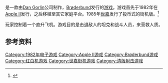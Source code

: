 {{NoteTA
|T=zh-cn:救援直升机; zh-tw:直昇機救難;
| G1=Games
|1=zh-cn:救援直升机; zh-tw:直昇機救難;
}}

{{vgname|-{zh-cn:救援直升机;zh-tw:直昇機救難<ref>{{Cite web |url=https://boneash.oldgame.tw/Apple2/apple2-ac-33.html |title=Apple II - 動作 - 直昇機救難 |access-date=2021-12-12 |archive-date=2021-12-12 |archive-url=https://web.archive.org/web/20211212170044/https://boneash.oldgame.tw/Apple2/apple2-ac-33.html |dead-url=no }}</ref><ref>{{Cite web |url=https://www.facebook.com/RetroGameTime/posts/2261759777399967/ |title=【遊戲歷史上的今天】直升機救難 Choplifter}}</ref>}-|en=Choplifter}}是一款由[[Dan_Gorlin|Dan Gorlin]]公司制作，[[Brøderbund|Brøderbund]]发行的[[游戏|游戏]]。游戏首先于1982年在[[Apple_II|Apple II]]发行，之后移植至其它家庭平台。1985年[[世嘉|世嘉]]发行了投币式的街机版。<ref name="gamefaqs">{{cite web| url = http://www.gamefaqs.com/nes/578300-choplifter/data| title = Release information| publisher = [[GameFAQs|GameFAQs]]| date = | accessdate = 2015-07-24| archive-date = 2015-07-26| archive-url = https://web.archive.org/web/20150726002908/http://www.gamefaqs.com/nes/578300-choplifter/data| dead-url = no}}</ref>

玩家控制着一个直升飞机。游戏目的是击退敌人的坦克和战斗人员，来营救人质。

== 参考资料 ==
{{Reflist}}

{{DEFAULTSORT:Choplifter}}
[[Category:1982年电子游戏|Category:1982年电子游戏]]
[[Category:Apple_II游戏|Category:Apple II游戏]]
[[Category:Brøderbund游戏|Category:Brøderbund游戏]]
[[Category:红白机游戏|Category:红白机游戏]]
[[Category:世嘉街机游戏|Category:世嘉街机游戏]]
[[Category:清版射击游戏|Category:清版射击游戏]]

{{shooter-videogame-stub}}